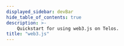 ---
displayed_sidebar: devBar
hide_table_of_contents: true
description: >-
    Quickstart for using web3.js on Telos.
title: "web3.js"
---

